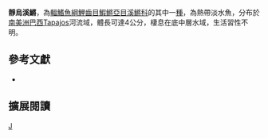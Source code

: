 {{Speciesbox 
| taxon = Melanorivulus modestus
| status = NE
| status_system = IUCN3.1
| authority =  [[Costa|Costa]], 1991
| synonyms = *''Rivulus modestus, Costa, 1991 ''
}}
'''靜烏溪鱂'''，為[[輻鰭魚綱|輻鰭魚綱]][[鯉齒目|鯉齒目]][[鰕鱂亞目|鰕鱂亞目]][[溪鱂科|溪鱂科]]的其中一[[種|種]]，為熱帶淡水魚，分布於[[南美洲|南美洲]][[巴西|巴西]]Tapajos河流域，體長可達4公分，棲息在底中層水域，生活習性不明。
== 參考文獻 ==
*{{FishBase_species|genus=Melanorivulus|species=modestus |year=2014|month=9}}

== 擴展閱讀 ==
{{refbegin}}
{{wikispecies-inline|Melanorivulus modestus |靜烏溪鱂}}
{{refend}}
{{Taxonbar|from=Q5755769}}

[[Category:烏溪鱂屬|J]]


{{魚類小作品}}